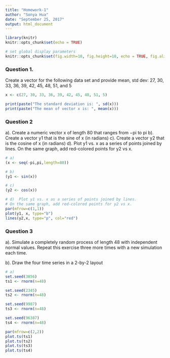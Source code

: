 ```yaml
---
title: "Homework-1"
author: "Sonya Hua"
date: "September 25, 2017"
output: html_document
---
```



```r
library(knitr)
knitr::opts_chunk$set(echo = TRUE)

# set global display parameters
knitr::opts_chunk$set(fig.width=10, fig.height=10, echo = TRUE, fig.align="center") 
```

### Question 1. 

Create a vector for the following data set and provide mean, std dev:  27, 30, 33, 36, 39, 42, 45, 48, 51, and 5

```r
x <- c(27, 30, 33, 36, 39, 42, 45, 48, 51, 5)

print(paste("The standard deviation is: ", sd(x)))
print(paste("The mean of vector x is: ", mean(x)))
```
### Question 2

a).  Create a numeric vector x of length 80 that ranges from −pi to pi
b). Create a vector y1 that is the sine of x (in radians)
c). Create a vector y2 that is the cosine of x (in radians)
d).  Plot y1 vs. x as a series of points joined by lines. On the same graph, add red-colored points for y2 vs x. 

```r

# a) 
(x <- seq(-pi,pi,length=80))
```

```r
# b)
(y1 <- sin(x))

```

```r
# c)
(y2 <- cos(x))
```

```r
# d)  Plot y1 vs. x as a series of points joined by lines. 
# On the same graph, add red-colored points for y2 vs x.
par(mfrow=c(1,1)) 
plot(y1, x, type="b")
lines(y2,x, type="p", col="red")

```

### Question 3

a). Simulate a completely random process of length 48 with independent normal values. Repeat this exercise three more times with a new simulation each time. 

b). Draw the four time series in a 2-by-2 layout

```r
# a)
set.seed(3856)
ts1 <- rnorm(n=48)

set.seed(2345)
ts2 <- rnorm(n=48)

set.seed(9987)
ts3 <- rnorm(n=48)

set.seed(96387)
ts4 <- rnorm(n=48)
```

```r
par(mfrow=c(2,2))
plot.ts(ts1)
plot.ts(ts2)
plot.ts(ts3)
plot.ts(ts4)
```



